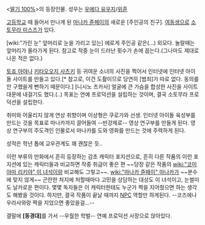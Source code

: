<[[딸기 100%]]>의 등장인물. 성우는 [[우에다 유우지]]/[[위훈]]

[[고등학교]] 때 들어서 만나게 된 [[마나카 쥰페이]]의 새로운 [주인공의 친구]. [[여동생]]으로 [[소토무라 미스즈]]가 있다.

[wiki:"가린 눈" 앞머리로 눈을 가리고 있는] 에로게 주인공 같은(...) 외모다. 놀랄때는 앞머리가 올라가게 된다. 참고로 작중 눈이 드러난 횟수가 손에 꼽는다.(그나마도 제대로 나온 적은 없다.)

[[토죠 아야]]나 [[키타오오지 사츠키]] 등 귀여운 소녀의 사진을 찍어서 인터넷에 인터넷 아이돌 사이트를 만들고 있다.[* 참고로, 이건 도촬이므로 당연히 [범죄]가 따로 없다. 동의를 안 구했을게 뻔하기 때문이다.] [니시노 츠카사] 얼굴에 큰 가슴을 합성한 사진을 사이트 대문에 내걸기도 했다.(..)  목표는 연예 프로덕션을 설립하는 것이며, 결국 소토무라 프로덕션을 설립한다.

취미와 어울리지 않게 연상 취향이며 이상형은 쿠로가와 선생. 인터넷 아이돌 육성부를 만드는 것을 목표로 마나카까지 끌어들여 --반강제로-- 영상 연구부를 만들게 된다. 영상 연구부의 주도격인 인물로서 마나카를 도와 영화를 만드는 것에 주력하게 된다. 

성적은 학년 톱에 교우관계도 꽤 괜찮은 듯..

이런 부류의 만화에서 흔히 등장하는 감초 캐릭터 포지션으로, 흔히 다른 작품의 이런 포지션에 있는 캐릭터들과 비교하면 작중 취급이 좋은 편 ~~당장 같은 작품의 [[wiki:"코미야마 리키야" 이 녀석]]이랑 비교해도 그렇고~~. [[wiki:"마나카 쥰페이" 마나카]]가 ~~분수에 맞지 않게~~ 곤란한 처지에 처할때마다 고민을 상담하는 대상도 이 녀석이고, 눈썰미도 날카로운 편이다. 몇몇 독자들은 이 캐릭터한테도 누군가 짝을 지어줬으면 하는 생각도 해봤을 것이다. 하지만, 결국 작품이 끝날 때까지 [[NPC]] 역할만 하게된다. --코즈에나 우라사와랑 짝을 지었으면 좋았을걸...--

결말에 '''[동경대]'''를 가서 --우월한 학벌-- 연예 프로덕션 사장으로 앉아있다.
